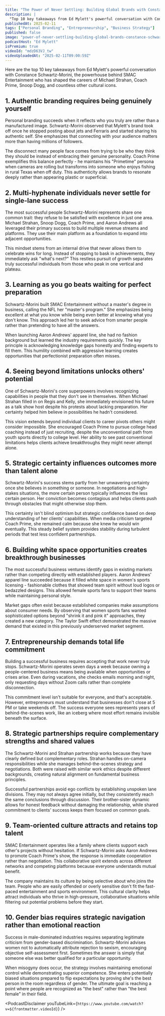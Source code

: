 ```yaml
---
title: "The Power of Never Settling: Building Global Brands with Constance Schwartz-Morini"
description: |
  "Top 10 key takeaways from Ed Mylett's powerful conversation with Constance Schwartz-Morini, the powerhouse behind SMAC Entertainment who has shaped the careers of Michael Strahan, Coach Prime, Snoop Dogg, and countless other cultural icons."
publishedAt: 2025-02-11
tags: ["Personal Branding", "Entrepreneurship", "Business Strategy"]
published: false
image: "power-of-never-settling-building-global-brands-constance-schwartz-morini.jpg"
podcastHost: "Ed Mylett"
isPremium: true
videoId: "mdzD63VJ_tw"
videoUploadedAt: "2025-02-11T09:00:59Z"
---
```



<PodcastSummaryPageLayout frontmatter={frontmatter}>
Here are the top 10 key takeaways from Ed Mylett's powerful conversation with Constance Schwartz-Morini, the powerhouse behind SMAC Entertainment who has shaped the careers of Michael Strahan, Coach Prime, Snoop Dogg, and countless other cultural icons.

## 1. Authentic branding requires being genuinely yourself

Personal branding succeeds when it reflects who you truly are rather than a manufactured image. Schwartz-Morini observed that Mylett's brand took off once he stopped posting about jets and Ferraris and started sharing his authentic self. She emphasizes that connecting with your audience matters more than having millions of followers.

The disconnect many people face comes from trying to be who they think they should be instead of embracing their genuine personality. Coach Prime exemplifies this balance perfectly - he maintains his "Primetime" persona when cameras are rolling but transforms into someone who enjoys fishing in rural Texas when off duty. This authenticity allows brands to resonate deeply rather than appearing plastic or superficial.

## 2. Multi-hyphenate individuals never settle for single-lane success

The most successful people Schwartz-Morini represents share one common trait: they refuse to be satisfied with excellence in just one area. Michael Strahan, Snoop Dogg, Coach Prime, and Aaron Andrews all leveraged their primary success to build multiple revenue streams and platforms. They use their main platform as a foundation to expand into adjacent opportunities.

This mindset stems from an internal drive that never allows them to celebrate wins for long. Instead of stopping to bask in achievements, they immediately ask "what's next?" This restless pursuit of growth separates truly successful individuals from those who peak in one vertical and plateau.

## 3. Learning as you go beats waiting for perfect preparation

Schwartz-Morini built SMAC Entertainment without a master's degree in business, calling the NFL her "master's program." She emphasizes being excellent at what you know while being even better at knowing what you don't know. This approach led her to seek advice from smarter people rather than pretending to have all the answers.

When launching Aaron Andrews' apparel line, she had no fashion background but learned the industry requirements quickly. The key principle is acknowledging knowledge gaps honestly and finding experts to fill them. This humility combined with aggressive learning creates opportunities that perfectionist preparation often misses.

## 4. Seeing beyond limitations unlocks others' potential

One of Schwartz-Morini's core superpowers involves recognizing capabilities in people that they don't see in themselves. When Michael Strahan filled in on Regis and Kelly, she immediately envisioned his future as a talk show host despite his protests about lacking preparation. Her certainty helped him believe in possibilities he hadn't considered.

This vision extends beyond individual clients to career pivots others might consider impossible. She encouraged Coach Prime to pursue college head coaching instead of just recruiting, despite the unconventional path from youth sports directly to college level. Her ability to see past conventional limitations helps clients achieve breakthroughs they might never attempt alone.

## 5. Strategic certainty influences outcomes more than talent alone

Schwartz-Morini's success stems partly from her unwavering certainty once she believes in something or someone. In negotiations and high-stakes situations, the more certain person typically influences the less certain person. Her conviction becomes contagious and helps clients push through obstacles that might otherwise stop them.

This certainty isn't blind optimism but strategic confidence based on deep understanding of her clients' capabilities. When media criticism targeted Coach Prime, she remained calm because she knew he would win eventually. This steady belief system provides stability during turbulent periods that test less confident partnerships.

## 6. Building white space opportunities creates breakthrough businesses

The most successful business ventures identify gaps in existing markets rather than competing directly with established players. Aaron Andrews' apparel line succeeded because it filled white space in women's sports licensing - fashionable clothes that showed team spirit without loud logos or bedazzled designs. This allowed female sports fans to support their teams while maintaining personal style.

Market gaps often exist because established companies make assumptions about consumer needs. By observing that women sports fans wanted sophisticated options beyond "shrink it and pink it" approaches, they created a new category. The Taylor Swift effect demonstrated the massive demand that existed in this previously underserved market segment.

## 7. Entrepreneurship demands total life commitment

Building a successful business requires accepting that work never truly stops. Schwartz-Morini operates seven days a week because owning a people-centered business means being available when opportunities or crises arise. Even during vacations, she checks emails morning and night, only requesting days without Zoom calls rather than complete disconnection.

This commitment level isn't suitable for everyone, and that's acceptable. However, entrepreneurs must understand that businesses don't close at 5 PM or take weekends off. The success everyone sees represents years of behind-the-scenes work, like an iceberg where most effort remains invisible beneath the surface.

## 8. Strategic partnerships require complementary strengths and shared values

The Schwartz-Morini and Strahan partnership works because they have clearly defined but complementary roles. Strahan handles on-camera responsibilities while she manages behind-the-scenes strategy and negotiations. Both were raised with similar work ethics despite different backgrounds, creating natural alignment on fundamental business principles.

Successful partnerships avoid ego conflicts by establishing unspoken lane divisions. They may not always agree initially, but they consistently reach the same conclusions through discussion. Their brother-sister dynamic allows for honest feedback without damaging the relationship, while shared commitment to clients' success keeps them focused on common goals.

## 9. Team-oriented culture attracts and retains top talent

SMAC Entertainment operates like a family where clients support each other's projects without hesitation. If Schwartz-Morini asks Aaron Andrews to promote Coach Prime's show, the response is immediate cooperation rather than negotiation. This collaborative spirit extends across different networks and competing platforms because everyone understands mutual benefit.

The company maintains its culture by being selective about who joins the team. People who are easily offended or overly sensitive don't fit the fast-paced entertainment and sports environment. This cultural clarity helps attract individuals who thrive in high-pressure, collaborative situations while filtering out potential problems before they start.

## 10. Gender bias requires strategic navigation rather than emotional reaction

Success in male-dominated industries requires separating legitimate criticism from gender-based discrimination. Schwartz-Morini advises women not to automatically attribute rejection to sexism, encouraging objective self-assessment first. Sometimes the answer is simply that someone else was better qualified for a particular opportunity.

When misogyny does occur, the strategy involves maintaining emotional control while demonstrating superior competence. She enters potentially biased situations prepared to flip expectations by proving she's the best person in the room regardless of gender. The ultimate goal is reaching a point where people are recognized as "the best" rather than "the best female" in their field.

<PodcastDisclaimer
  youTubeLink={`https://www.youtube.com/watch?v=${frontmatter.videoId}`}
/>

</PodcastSummaryPageLayout>
